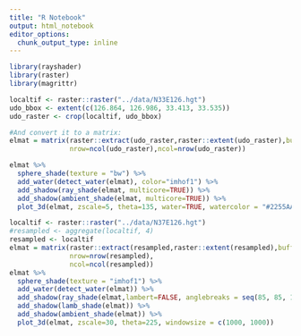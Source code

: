 ```yaml
---
title: "R Notebook"
output: html_notebook
editor_options: 
  chunk_output_type: inline
---
```



```r
library(rayshader)
library(raster)
library(magrittr)
```


```r
localtif <- raster::raster("../data/N33E126.hgt")
udo_bbox <- extent(c(126.864, 126.986, 33.413, 33.535))
udo_raster <- crop(localtif, udo_bbox)

#And convert it to a matrix:
elmat = matrix(raster::extract(udo_raster,raster::extent(udo_raster),buffer=1000),
               nrow=ncol(udo_raster),ncol=nrow(udo_raster))
```

```r
elmat %>%
  sphere_shade(texture = "bw") %>%
  add_water(detect_water(elmat), color="imhof1") %>%
  add_shadow(ray_shade(elmat, multicore=TRUE)) %>%
  add_shadow(ambient_shade(elmat, multicore=TRUE)) %>%
  plot_3d(elmat, zscale=5, theta=135, water=TRUE, watercolor = "#2255AA", waterdepth = 0.1, solid=TRUE, shadow=TRUE)
```


```r
localtif <- raster::raster("../data/N37E126.hgt")
#resampled <- aggregate(localtif, 4) 
resampled <- localtif
elmat = matrix(raster::extract(resampled,raster::extent(resampled),buffer=1000),
               nrow=nrow(resampled),
               ncol=ncol(resampled))
elmat %>%
  sphere_shade(texture = "imhof1") %>%
  add_water(detect_water(elmat)) %>%
  add_shadow(ray_shade(elmat,lambert=FALSE, anglebreaks = seq(85, 85, 1))) %>%
  add_shadow(lamb_shade(elmat)) %>%
  add_shadow(ambient_shade(elmat)) %>%
  plot_3d(elmat, zscale=30, theta=225, windowsize = c(1000, 1000))
```

